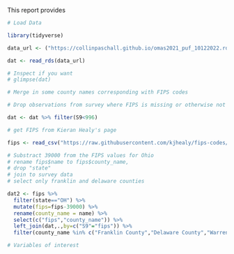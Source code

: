 This report provides


```r

# Load Data

library(tidyverse)

data_url <- ("https://collinpaschall.github.io/omas2021_puf_10122022.rds")

dat <- read_rds(data_url)

# Inspect if you want
# glimpse(dat)

```

```r

# Merge in some county names corresponding with FIPS codes

# Drop observations from survey where FIPS is missing or otherwise not good (assume county must be known for this analysis)

dat <- dat %>% filter(S9<996)

# get FIPS from Kieran Healy's page

fips <- read_csv("https://raw.githubusercontent.com/kjhealy/fips-codes/master/state_and_county_fips_master.csv")

# Substract 39000 from the FIPS values for Ohio
# rename fips$name to fips$county_name, 
# drop "state"
# join to survey data
# select only franklin and delaware counties

dat2 <- fips %>% 
  filter(state=="OH") %>% 
  mutate(fips=fips-39000) %>% 
  rename(county_name = name) %>% 
  select(c("fips","county_name")) %>%
  left_join(dat,.,by=c("S9"="fips")) %>% 
  filter(county_name %in% c("Franklin County","Delaware County","Warren County","Cuyahoga County"))


```

```r

# Variables of interest




```
